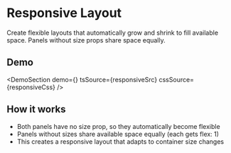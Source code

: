 
# Responsive Layout

Create flexible layouts that automatically grow and shrink to fill available space. Panels without size props share space equally.

## Demo

<DemoSection demo={<ResponsiveDemo />} tsSource={responsiveSrc} cssSource={responsiveCss} />

## How it works

- Both panels have no size prop, so they automatically become flexible
- Panels without sizes share available space equally (each gets flex: 1)
- This creates a responsive layout that adapts to container size changes
